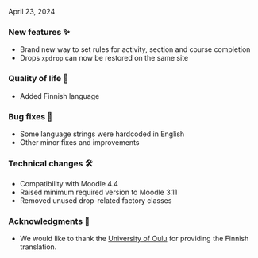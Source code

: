 
<ReleaseDate>April 23, 2024</ReleaseDate>

<h3>New features ✨</h3>

- Brand new way to set rules for activity, section and course completion
- Drops `xpdrop` can now be restored on the same site

<h3>Quality of life 💪</h3>

- Added Finnish language

<h3>Bug fixes 🐛</h3>

- Some language strings were hardcoded in English
- Other minor fixes and improvements

<h3>Technical changes 🛠</h3>

- Compatibility with Moodle 4.4
- Raised minimum required version to Moodle 3.11
- Removed unused drop-related factory classes

<h3>Acknowledgments 🙌</h3>

- We would like to thank the [University of Oulu](https:/oulu.fi) for providing the Finnish translation.
